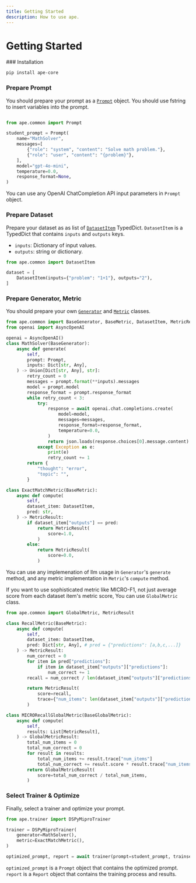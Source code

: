 ```yaml
---
title: Getting Started
description: How to use ape.
---
```



# Getting Started

<Steps>
### Installation

```bash
pip install ape-core
```

### Prepare Prompt

You should prepare your prompt as a [`Prompt`](./concepts/ape-common/prompt.mdx) object.
You should use fstring to insert variables into the prompt.

```python

from ape.common import Prompt

student_prompt = Prompt(
    name="MathSolver",
    messages=[
        {"role": "system", "content": "Solve math problem."},
        {"role": "user", "content": "{problem}"},
    ],
    model="gpt-4o-mini",
    temperature=0.0,
    response_format=None,
)
```

You can use any OpenAI ChatCompletion API input parameters in `Prompt` object.

### Prepare Dataset

Prepare your dataset as as list of [`DatasetItem`](./concepts/ape-common/dataset-item.mdx) TypedDict.
`DatasetItem` is a TypedDict that contains `inputs` and `outputs` keys.

- `inputs`: Dictionary of input values.
- `outputs`: string or dictionary.

```python
from ape.common import DatasetItem

dataset = [
    DatasetItem(inputs={"problem": "1+1"}, outputs="2"),
]
```

### Prepare Generator, Metric

You should prepare your own [`Generator`](./concepts/ape-common/generator/base-generator.mdx) and [`Metric`](./concepts/ape-common/metric/base-metric.mdx) classes.

```python
from ape.common import BaseGenerator, BaseMetric, DatasetItem, MetricResult, GlobalMetricResult
from openai import AsyncOpenAI

openai = AsyncOpenAI()
class MathSolver(BaseGenerator):
    async def generate(
        self,
        prompt: Prompt,
        inputs: Dict[str, Any],
    ) -> Union[Dict[str, Any], str]:
        retry_count = 0
        messages = prompt.format(**inputs).messages
        model = prompt.model
        response_format = prompt.response_format
        while retry_count < 3:
            try:
                response = await openai.chat.completions.create(
                    model=model,
                    messages=messages,
                    response_format=response_format,
                    temperature=0.0,
                )
                return json.loads(response.choices[0].message.content)
            except Exception as e:
                print(e)
                retry_count += 1
        return {
            "thought": "error",
            "topic": "",
        }

class ExactMatchMetric(BaseMetric):
    async def compute(
        self,
        dataset_item: DatasetItem,
        pred: str,
    ) -> MetricResult:
        if dataset_item["outputs"] == pred:
            return MetricResult(
                score=1.0,
            )
        else:
            return MetricResult(
                score=0.0,
            )
```

You can use any implemenation of llm usage in `Generator`'s `generate` method, and any metric implementation in `Metric`'s `compute` method.

If you want to use sophisticated metric like MICRO-F1, not just average score from each dataset item's metric score, You can use `GlobalMetric` class.

```python
from ape.common import GlobalMetric, MetricResult

class RecallMetric(BaseMetric):
    async def compute(
        self,
        dataset_item: DatasetItem,
        pred: Dict[str, Any], # pred = {"predictions": [a,b,c,...]}
    ) -> MetricResult:
        num_correct = 0
        for item in pred["predictions"]:
            if item in dataset_item["outputs"]["predictions"]:
                num_correct += 1
        recall = num_correct / len(dataset_item["outputs"]["predictions"]) if dataset_item["outputs"]["predictions"] else 0

        return MetricResult(
            score=recall,
            trace={"num_items": len(dataset_item["outputs"]["predictions"])},
        )

class MICRORecallGlobalMetric(BaseGlobalMetric):
    async def compute(
        self,
        results: List[MetricResult],
    ) -> GlobalMetricResult:
        total_num_items = 0
        total_num_correct = 0
        for result in results:
            total_num_items += result.trace["num_items"]
            total_num_correct += result.score * result.trace["num_items"]
        return GlobalMetricResult(
            score=total_num_correct / total_num_items,
        )
```

### Select Trainer & Optimize

Finally, select a trainer and optimize your prompt.

```python
from ape.trainer import DSPyMiproTrainer

trainer = DSPyMiproTrainer(
    generator=MathSolver(),
    metric=ExactMatchMetric(),
)

optimized_prompt, report = await trainer(prompt=student_prompt, trainset=dataset, valset=[])
```

`optimized_prompt` is a `Prompt` object that contains the optimized prompt.
`report` is a `Report` object that contains the training process and results.

</Steps>
